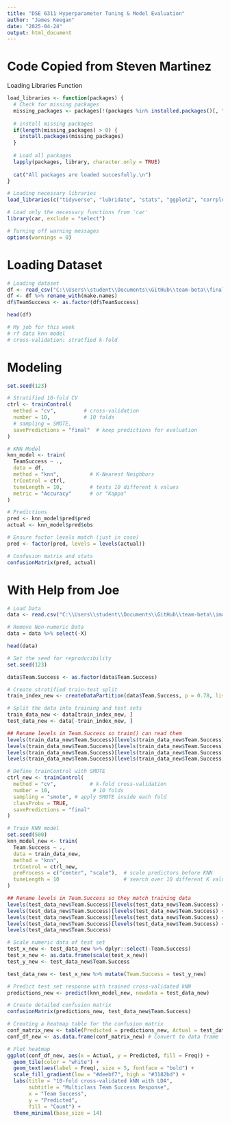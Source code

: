 ```yaml
---
title: "DSE 6311 Hyperparameter Tuning & Model Evaluation"
author: "James Keegan"
date: "2025-04-24"
output: html_document
---
```


# Code Copied from Steven Martinez

############## Loading Libraries Function ####################

```R
load_libraries <- function(packages) {
  # Check for missing packages
  missing_packages <- packages[!(packages %in% installed.packages()[, "Package"])]
  
  # install missing packages
  if(length(missing_packages) > 0) {
    install.packages(missing_packages)
  }
  
  # Load all packages
  lapply(packages, library, character.only = TRUE)
  
  cat("All packages are loaded succesfully.\n")
}

# Loading necessary libraries
load_libraries(c("tidyverse", "lubridate", "stats", "ggplot2", "corrplot", "stringr", "stringi", "class", "tidymodels", "modeldata", "themis", "vip", "baguette", "janitor", "rvest", "yardstick", "gsheet", "caret", "randomForest", "here", "tibble", "dplyr", "ISAR", "tidyr", "mgcv", "teamcolors", "baseballr", "Lahman", "remotes", "ggcorrplot", "broom", "readr", "glmnet", "xgboost", "Matrix", "Metrics", "reshape2", "DMwR2", "splitstackshape"))

# Load only the necessary functions from 'car'
library(car, exclude = "select")

# Turning off warning messages
options(warnings = 0)

```

# Loading Dataset

```R
# Loading dataset
df <- read_csv("C:\\Users\\student\\Documents\\GitHub\\team-beta\\final_data\\balanced_rf_data.csv")
df <- df %>% rename_with(make.names)
df$TeamSuccess <- as.factor(df$TeamSuccess)

head(df)

```

```R
# My job for this week
# rf data knn model
# cross-validation: stratfied k-fold

```

# Modeling

```R
set.seed(123)

# Stratified 10-fold CV
ctrl <- trainControl(
  method = "cv",         # cross-validation
  number = 10,           # 10 folds
  # sampling = SMOTE,
  savePredictions = "final"  # keep predictions for evaluation
)

```

```R
# KNN Model
knn_model <- train(
  TeamSuccess ~ ., 
  data = df,
  method = "knn",          # K-Nearest Neighbors
  trControl = ctrl,
  tuneLength = 10,         # tests 10 different k values
  metric = "Accuracy"      # or "Kappa"
)

```

```R
# Predictions
pred <- knn_model$pred$pred
actual <- knn_model$pred$obs

# Ensure factor levels match (just in case)
pred <- factor(pred, levels = levels(actual))

# Confusion matrix and stats
confusionMatrix(pred, actual)

```

# With Help from Joe

```R
# Load Data
data <- read.csv("C:\\Users\\student\\Documents\\GitHub\\team-beta\\images\\rf_data.csv")

# Remove Non-numeric Data
data = data %>% select(-X)

head(data)

```

```R
# Set the seed for reproducibility
set.seed(123)

data$Team.Success <- as.factor(data$Team.Success)

# Create stratified train-test split
train_index_new <- createDataPartition(data$Team.Success, p = 0.78, list = FALSE)

# Split the data into training and test sets
train_data_new <- data[train_index_new, ]
test_data_new <- data[-train_index_new, ]

```

```R
## Rename levels in Team.Success so train() can read them
levels(train_data_new$Team.Success)[levels(train_data_new$Team.Success) == "1"] <- "missed_po"
levels(train_data_new$Team.Success)[levels(train_data_new$Team.Success) == "2"] <- "made_po"
levels(train_data_new$Team.Success)[levels(train_data_new$Team.Success) == "3"] <- "runner_up"
levels(train_data_new$Team.Success)[levels(train_data_new$Team.Success) == "4"] <- "ws_winner"

```

```R
# Define trainControl with SMOTE
ctrl_new <- trainControl(
  method = "cv",           # k-fold cross-validation
  number = 10,              # 10 folds
  sampling = "smote", # apply SMOTE inside each fold
  classProbs = TRUE,
  savePredictions = "final"
)

```

```R
# Train KNN model
set.seed(500)
knn_model_new <- train(
  Team.Success ~ ., 
  data = train_data_new,
  method = "knn",
  trControl = ctrl_new,
  preProcess = c("center", "scale"),  # scale predictors before KNN
  tuneLength = 10                     # search over 10 different K values
)

```

```R
## Rename levels in Team.Success so they match training data
levels(test_data_new$Team.Success)[levels(test_data_new$Team.Success) == "1"] <- "missed_po"
levels(test_data_new$Team.Success)[levels(test_data_new$Team.Success) == "2"] <- "made_po"
levels(test_data_new$Team.Success)[levels(test_data_new$Team.Success) == "3"] <- "runner_up"
levels(test_data_new$Team.Success)[levels(test_data_new$Team.Success) == "4"] <- "ws_winner"
levels(test_data_new$Team.Success)

```

```R
# Scale numeric data of test set
test_x_new <- test_data_new %>% dplyr::select(-Team.Success)
test_x_new <- as.data.frame(scale(test_x_new))
test_y_new <- test_data_new$Team.Success

test_data_new <- test_x_new %>% mutate(Team.Success = test_y_new)

```

```R
# Predict test set response with trained cross-validated kNN
predictions_new <- predict(knn_model_new, newdata = test_data_new)

# Create detailed confusion matrix
confusionMatrix(predictions_new, test_data_new$Team.Success)

```

```R
# Creating a heatmap table for the confusion matrix
conf_matrix_new <- table(Predicted = predictions_new, Actual = test_data_new$Team.Success) # Create the table as a matrix
conf_df_new <- as.data.frame(conf_matrix_new) # Convert to data frame for ggplot

# Plot heatmap
ggplot(conf_df_new, aes(x = Actual, y = Predicted, fill = Freq)) +
  geom_tile(color = "white") +
  geom_text(aes(label = Freq), size = 5, fontface = "bold") +
  scale_fill_gradient(low = "#deebf7", high = "#3182bd") +
  labs(title = "10-fold cross-validated kNN with LDA",
       subtitle = "Multiclass Team Success Response",
       x = "Team Success",
       y = "Predicted",
       fill = "Count") +
  theme_minimal(base_size = 14)

```

```R


```

```R


```

```R


```

```R


```

```R


```

```R


```
